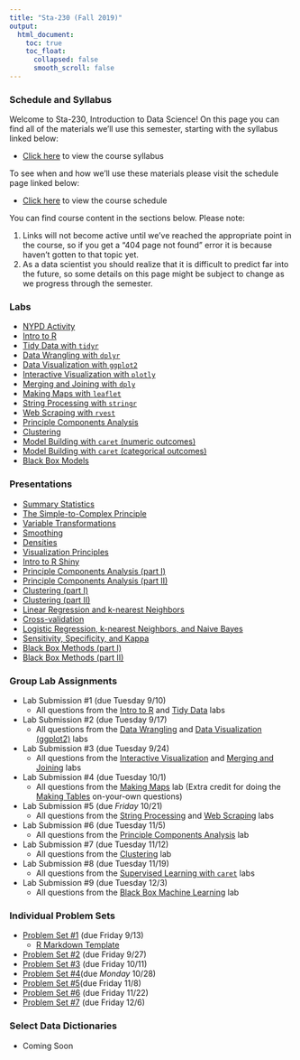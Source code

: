 ```yaml
---
title: "Sta-230 (Fall 2019)"
output:
  html_document:
    toc: true
    toc_float:
      collapsed: false
      smooth_scroll: false
---
```


### Schedule and Syllabus

Welcome to Sta-230, Introduction to Data Science!  On this page you can find all of the materials we'll use this semester, starting with the syllabus linked below:

- [Click here](syllabus230f19.html) to view the course syllabus

To see when and how we'll use these materials please visit the schedule page linked below:

- [Click here](tabs230f19.html) to view the course schedule

You can find course content in the sections below.  Please note:

1. Links will not become active until we've reached the appropriate point in the course, so if you get a "404 page not found" error it is because haven't gotten to that topic yet.
2. As a data scientist you should realize that it is difficult to predict far into the future, so some details on this page might be subject to change as we progress through the semester.

### Labs

- [NYPD Activity](s230f19/NYPD.html)
- [Intro to R](s230f19/Intro_R.html)
- [Tidy Data with `tidyr`](s230f19/tidyr.html)
- [Data Wrangling with `dplyr`](s230f19/dplyr.html)
- [Data Visualization with `ggplot2`](s230f19/ggplot.html)
- [Interactive Visualization with `plotly`](s230f19/plotly.html)
- [Merging and Joining with `dply`](s230f19/merging.html)
- [Making Maps with `leaflet`](s230f19/maps.html)
- [String Processing with `stringr`](s230f19/stringr.html)
- [Web Scraping with `rvest`](s230f19/scraping.html)
- [Principle Components Analysis](s230f19/pca.html)
- [Clustering](s230f19/clustering.html)
- [Model Building with `caret` (numeric outcomes)](s230f19/caret1.html)
- [Model Building with `caret` (categorical outcomes)](s230f19/caret2.html)
- [Black Box Models](s230f19/blackboxes.html)

### Presentations

- [Summary Statistics](s230f19/summaries_pres.html)
- [The Simple-to-Complex Principle](s230f19/simple_complex.html)
- [Variable Transformations](s230f19/features.html)
- [Smoothing](s230f19/smoothing.html)
- [Densities](s230f19/density.html)
- [Visualization Principles](s230f19/visuals.html)
- [Intro to R Shiny](s230f19/shiny_intro.html)
- [Principle Components Analysis (part I)](s230f19/pca1.html)
- [Principle Components Analysis (part II)](s230f19/pca2.html)
- [Clustering (part I)](s230f19/clustering1.html)
- [Clustering (part II)](s230f19/clustering2.html)
- [Linear Regression and k-nearest Neighbors](s230f19/supervised_numeric.html)
- [Cross-validation](s230f19/cross_validation.html)
- [Logistic Regression, k-nearest Neighbors, and Naive Bayes](s230f19/supervised_categorical.html)
- [Sensitivity, Specificity, and Kappa](s230f19/accuracy.html)
- [Black Box Methods (part I)](s230f19/black_box1.html)
- [Black Box Methods (part II)](s230f19/black_box1.html)

### Group Lab Assignments

- Lab Submission #1 (due Tuesday 9/10)
    - All questions from the [Intro to R](s230f19/Intro_R.html) and [Tidy Data](s230f19/tidyr.html) labs
- Lab Submission #2 (due Tuesday 9/17)
    - All questions from the [Data Wrangling](s230f19/dplyr.html) and [Data Visualization (ggplot2)](s230f19/ggplot.html) labs
- Lab Submission #3 (due Tuesday 9/24)
    - All questions from the [Interactive Visualization](s230f19/dplyr.html) and [Merging and Joining](s230f19/ggplot.html) labs
- Lab Submission #4 (due Tuesday 10/1)
    - All questions from the [Making Maps](s230f19/maps.html) lab (Extra credit for doing the [Making Tables](s230f19/tables.html) on-your-own questions)
- Lab Submission #5 (due *Friday* 10/21)
    - All questions from the [String Processing](s230f19/stringr.html) and [Web Scraping](s230f19/scraping.html) labs
- Lab Submission #6 (due Tuesday 11/5)
    - All questions from the [Principle Components Analysis](s230f19/pca.html) lab
- Lab Submission #7 (due Tuesday 11/12)
    - All questions from the [Clustering](s230f19/clustering.html) lab
- Lab Submission #8 (due Tuesday 11/19)
    - All questions from the [Supervised Learning with `caret`](s230f19/caret1.html) labs
- Lab Submission #9 (due Tuesday 12/3)
    - All questions from the [Black Box Machine Learning](s230f19/black_box_lab.html) lab
                      
    
### Individual Problem Sets

- [Problem Set #1](s230f19/f19_hw1.html) (due Friday 9/13)
     - [R Markdown Template](s230f19/f19_hw1.Rmd)
- [Problem Set #2](s230f19/f19_hw2.html) (due Friday 9/27)
- [Problem Set #3](s230f19/f19_hw3.html) (due Friday 10/11)
- [Problem Set #4](s230f19/f19_hw4.html)(due *Monday* 10/28)
- [Problem Set #5](s230f19/f19_hw5.html)(due Friday 11/8)
- [Problem Set #6](s230f19/f19_hw6.html) (due Friday 11/22)
- [Problem Set #7](s230f19/f19_hw7.html) (due Friday 12/6)



### Select Data Dictionaries

- Coming Soon
